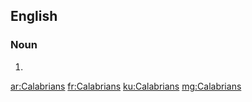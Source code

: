 ==English==

===Noun===
{{head|en}}

# {{plural of|Calabrian}}

[[ar:Calabrians]]
[[fr:Calabrians]]
[[ku:Calabrians]]
[[mg:Calabrians]]